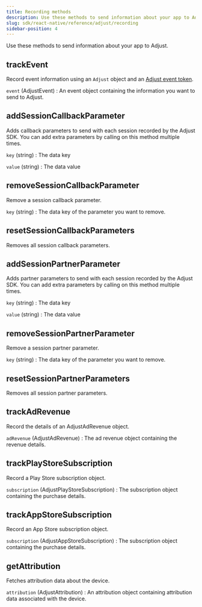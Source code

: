 ```yaml
---
title: Recording methods
description: Use these methods to send information about your app to Adjust.
slug: sdk/react-native/reference/adjust/recording
sidebar-position: 4
---
```


Use these methods to send information about your app to Adjust.

<Function>

## trackEvent

Record event information using an `Adjust` object and an [Adjust event token](https://help.adjust.com/en/article/add-events#add-event).

<slot slot="signature">


<TrackEventSig />

</slot>

<slot slot="snippet">


<TrackEvent />

</slot>

<slot slot="parameters">

`event` (AdjustEvent)
: An event object containing the information you want to send to Adjust.

</slot>

</Function>

<Function>

## addSessionCallbackParameter

Adds callback parameters to send with each session recorded by the Adjust SDK. You can add extra parameters by calling on this method multiple times.

<slot slot="signature">


<AddSessionCallbackParameterSig />

</slot>

<slot slot="snippet">


<AddSessionCallbackParameter />

</slot>

<slot slot="parameters">

`key` (string)
: The data key

`value` (string)
: The data value

</slot>

</Function>

<Function>

## removeSessionCallbackParameter

Remove a session callback parameter.

<slot slot="signature">


<RemoveSessionCallbackParameterSig />

</slot>

<slot slot="snippet">


<RemoveSessionCallbackParameter />

</slot>

<slot slot="parameters">

`key` (string)
: The data key of the parameter you want to remove.

</slot>

</Function>

<Function>

## resetSessionCallbackParameters

Removes all session callback parameters.

<slot slot="signature">


<ResetSessionCallbackParametersSig />

</slot>

<slot slot="snippet">


<ResetSessionCallbackParameters />

</slot>

</Function>

<Function>

## addSessionPartnerParameter

Adds partner parameters to send with each session recorded by the Adjust SDK. You can add extra parameters by calling on this method multiple times.

<slot slot="signature">


<AddSessionPartnerParameterSig />

</slot>

<slot slot="snippet">


<AddSessionPartnerParameter />

</slot>

<slot slot="parameters">

`key` (string)
: The data key

`value` (string)
: The data value

</slot>

</Function>

<Function>

## removeSessionPartnerParameter

Remove a session partner parameter.

<slot slot="signature">


<RemoveSessionPartnerParameterSig />

</slot>

<slot slot="snippet">


<RemoveSessionPartnerParameter />

</slot>

<slot slot="parameters">

`key` (string)
: The data key of the parameter you want to remove.

</slot>

</Function>

<Function>

## resetSessionPartnerParameters

Removes all session partner parameters.

<slot slot="signature">


<ResetSessionPartnerParametersSig />

</slot>

<slot slot="snippet">


<ResetSessionPartnerParameters />

</slot>

</Function>

<Function>

## trackAdRevenue

Record the details of an AdjustAdRevenue object.

<slot slot="signature">


<TrackAdRevenueSig />

</slot>

<slot slot="snippet">


<TrackAdRevenue />

</slot>

<slot slot="parameters">

`adRevenue` (AdjustAdRevenue)
: The ad revenue object containing the revenue details.

</slot>

</Function>

<Function>

## trackPlayStoreSubscription

Record a Play Store subscription object.

<slot slot="signature">


<TrackPlayStoreSubscriptionSig />

</slot>

<slot slot="snippet">


<TrackPlayStoreSubscription />

</slot>

<slot slot="parameters">

`subscription` (AdjustPlayStoreSubscription)
: The subscription object containing the purchase details.

</slot>

</Function>

<Function>

## trackAppStoreSubscription

Record an App Store subscription object.

<slot slot="signature">


<TrackAppStoreSubscriptionSig />

</slot>

<slot slot="snippet">


<TrackAppStoreSubscription />

</slot>

<slot slot="parameters">

`subscription` (AdjustAppStoreSubscription)
: The subscription object containing the purchase details.

</slot>

</Function>

<Function>

## getAttribution

Fetches attribution data about the device.

<slot slot="signature">


<GetAttributionSig />

</slot>

<slot slot="snippet">


<GetAttribution />

</slot>

<slot slot="returns">

`attribution` (AdjustAttribution)
: An attribution object containing attribution data associated with the device.

</slot>

</Function>
